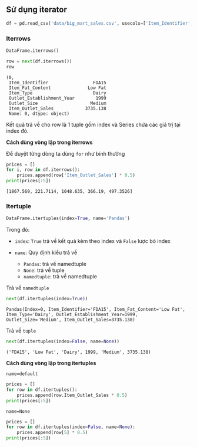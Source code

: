 ## Sử dụng iterator

```python
df = pd.read_csv('data/big_mart_sales.csv', usecols=['Item_Identifier', 'Item_Fat_Content', 'Item_Type', 'Outlet_Size', 'Item_Outlet_Sales', 'Outlet_Establishment_Year'])
```

### Iterrows
```python
DataFrame.iterrows()
```

```python
row = next(df.iterrows())
row
```

```.python_output
(0,
 Item_Identifier                 FDA15
 Item_Fat_Content              Low Fat
 Item_Type                       Dairy
 Outlet_Establishment_Year        1999
 Outlet_Size                    Medium
 Item_Outlet_Sales            3735.138
 Name: 0, dtype: object)
```

Kết quả trả về cho row là 1 tuple gồm index và Series chứa các giá trị tại index đó. 

**Cách dùng vòng lặp trong iterrows**

Để duyệt từng dòng ta dùng `for` như bình thường

```python
prices = []
for i, row in df.iterrows():
    prices.append(row['Item_Outlet_Sales'] * 0.5)
print(prices[:5])
```

```.python_output
[1867.569, 221.7114, 1048.635, 366.19, 497.3526]
```

### Itertuple

```python
DataFrame.itertuples(index=True, name='Pandas')
```

Trong đó:

- `index`: `True` trả về kết quả kèm theo index và `False` lược bỏ index

- `name`: Quy định kiểu trả về
    - `Pandas`: trả về namedtuple
    - `None`: trả về tuple
    - `namedtuple`: trả về namedtuple

Trả về `namedtuple`   
```python
next(df.itertuples(index=True))
```

```.python_output
Pandas(Index=0, Item_Identifier='FDA15', Item_Fat_Content='Low Fat', Item_Type='Dairy', Outlet_Establishment_Year=1999, Outlet_Size='Medium', Item_Outlet_Sales=3735.138)
```

Trả về `tuple`
```python
next(df.itertuples(index=False, name=None))
```

```.python_output
('FDA15', 'Low Fat', 'Dairy', 1999, 'Medium', 3735.138)
```

**Cách dùng vòng lặp trong itertuples**

`name=default`
```python
prices = []
for row in df.itertuples():
    prices.append(row.Item_Outlet_Sales * 0.5)
print(prices[:5])
```

`name=None`

```python
prices = []
for row in df.itertuples(index=False, name=None):
    prices.append(row[5] * 0.5)
print(prices[:5])
```

